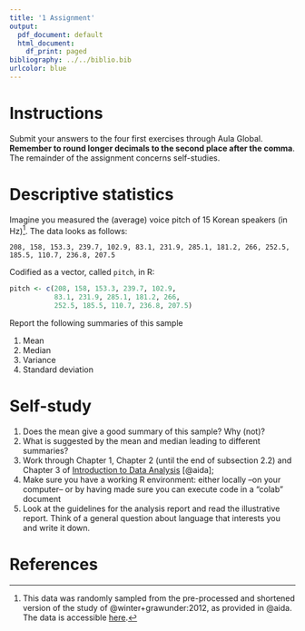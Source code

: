 ```yaml
---
title: '1 Assignment'
output:
  pdf_document: default
  html_document:
    df_print: paged
bibliography: ../../biblio.bib
urlcolor: blue
---
```


# Instructions
Submit your answers to the four first exercises through Aula Global. **Remember to round longer decimals to the second place after the comma**. The remainder of the assignment concerns self-studies.



# Descriptive statistics
Imagine you measured the (average) voice pitch of 15 Korean speakers (in Hz)^[This data was randomly sampled from the pre-processed and shortened version of the study of @winter+grawunder:2012, as provided in @aida. The data is accessible [here](https://rdrr.io/github/michael-franke/aida-package/man/data_polite.html).]. The data looks as follows: 

`208, 158, 153.3, 239.7, 102.9, 83.1, 231.9, 285.1, 181.2, 266, 252.5, 185.5, 110.7, 236.8, 207.5` 


Codified as a vector, called `pitch`, in R:
```r
pitch <- c(208, 158, 153.3, 239.7, 102.9,
           83.1, 231.9, 285.1, 181.2, 266,
           252.5, 185.5, 110.7, 236.8, 207.5)
```

Report the following summaries of this sample

  1. Mean
  2. Median
  3. Variance
  4. Standard deviation


# Self-study 
1. Does the mean give a good summary of this sample? Why (not)?
2. What is suggested by the mean and median leading to different summaries?
3. Work through Chapter 1, Chapter 2 (until the end of subsection 2.2) and Chapter 3 of [Introduction to Data Analysis](https://michael-franke.github.io/intro-data-analysis/) [@aida];
4. Make sure you have a working R environment: either locally --on your computer-- or by having made sure you can execute code in a "colab" document
5. Look at the guidelines for the analysis report and read the illustrative report. Think of a general question about language that interests you and write it down.

# References